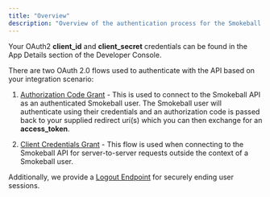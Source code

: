 ```yaml
---
title: "Overview"
description: "Overview of the authentication process for the Smokeball API"
---
```


Your OAuth2 **client_id** and **client_secret** credentials can be found in the App Details section of the Developer Console.

There are two OAuth 2.0 flows used to authenticate with the API based on your integration scenario:

1. [Authorization Code Grant](/docs/api-docs/2t26gcuuqf1wk-authorization-code-grant) - This is used to connect to the Smokeball API as an authenticated Smokeball user. The Smokeball user will authenticate using their credentials and an authorization code is passed back to your supplied redirect uri(s) which you can then exchange for an **access_token**.

2. [Client Credentials Grant](/docs/api-docs/h72024p76i8e1-client-credentials-grant) - This flow is used when connecting to the Smokeball API for server-to-server requests outside the context of a Smokeball user.

Additionally, we provide a [Logout Endpoint](/docs/api-docs/9de98u0xqsckx-logout-endpoint) for securely ending user sessions.